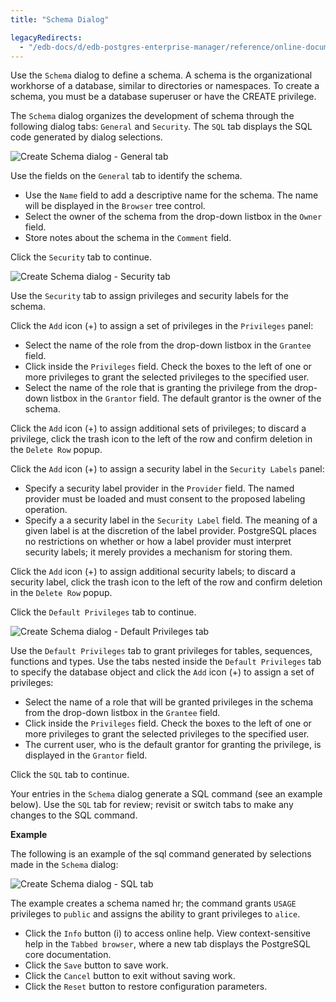 ```yaml
---
title: "Schema Dialog"

legacyRedirects:
  - "/edb-docs/d/edb-postgres-enterprise-manager/reference/online-documentation/8.0/schema_dialog.html"
---
```


<div id="schema_dialog" class="registered_link"></div>

Use the `Schema` dialog to define a schema. A schema is the organizational workhorse of a database, similar to directories or namespaces. To create a schema, you must be a database superuser or have the CREATE privilege.

The `Schema` dialog organizes the development of schema through the following dialog tabs: `General` and `Security`. The `SQL` tab displays the SQL code generated by dialog selections.

![Create Schema dialog - General tab](../../images/schema_general.png)

Use the fields on the `General` tab to identify the schema.

-   Use the `Name` field to add a descriptive name for the schema. The name will be displayed in the `Browser` tree control.
-   Select the owner of the schema from the drop-down listbox in the `Owner` field.
-   Store notes about the schema in the `Comment` field.

Click the `Security` tab to continue.

![Create Schema dialog - Security tab](../../images/schema_security.png)

Use the `Security` tab to assign privileges and security labels for the schema.

Click the `Add` icon (+) to assign a set of privileges in the `Privileges` panel:

-   Select the name of the role from the drop-down listbox in the `Grantee` field.
-   Click inside the `Privileges` field. Check the boxes to the left of one or more privileges to grant the selected privileges to the specified user.
-   Select the name of the role that is granting the privilege from the drop-down listbox in the `Grantor` field. The default grantor is the owner of the schema.

Click the `Add` icon (+) to assign additional sets of privileges; to discard a privilege, click the trash icon to the left of the row and confirm deletion in the `Delete Row` popup.

Click the `Add` icon (+) to assign a security label in the `Security Labels` panel:

-   Specify a security label provider in the `Provider` field. The named provider must be loaded and must consent to the proposed labeling operation.
-   Specify a a security label in the `Security Label` field. The meaning of a given label is at the discretion of the label provider. PostgreSQL places no restrictions on whether or how a label provider must interpret security labels; it merely provides a mechanism for storing them.

Click the `Add` icon (+) to assign additional security labels; to discard a security label, click the trash icon to the left of the row and confirm deletion in the `Delete Row` popup.

Click the `Default Privileges` tab to continue.

![Create Schema dialog - Default Privileges tab](../../images/schema_default_privileges.png)

Use the `Default Privileges` tab to grant privileges for tables, sequences, functions and types. Use the tabs nested inside the `Default Privileges` tab to specify the database object and click the `Add` icon (+) to assign a set of privileges:

-   Select the name of a role that will be granted privileges in the schema from the drop-down listbox in the `Grantee` field.
-   Click inside the `Privileges` field. Check the boxes to the left of one or more privileges to grant the selected privileges to the specified user.
-   The current user, who is the default grantor for granting the privilege, is displayed in the `Grantor` field.

Click the `SQL` tab to continue.

Your entries in the `Schema` dialog generate a SQL command (see an example below). Use the `SQL` tab for review; revisit or switch tabs to make any changes to the SQL command.

**Example**

The following is an example of the sql command generated by selections made in the `Schema` dialog:

![Create Schema dialog - SQL tab](../../images/schema_sql.png)

The example creates a schema named hr; the command grants `USAGE` privileges to `public` and assigns the ability to grant privileges to `alice`.

-   Click the `Info` button (i) to access online help. View context-sensitive help in the `Tabbed browser`, where a new tab displays the PostgreSQL core documentation.
-   Click the `Save` button to save work.
-   Click the `Cancel` button to exit without saving work.
-   Click the `Reset` button to restore configuration parameters.
